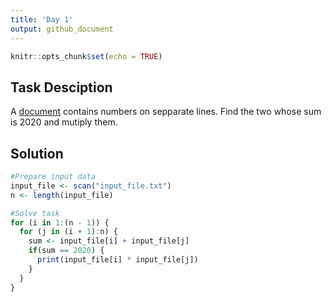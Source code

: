 ```yaml
---
title: 'Day 1'
output: github_document
---
```


```r
knitr::opts_chunk$set(echo = TRUE)
```

## Task Desciption
A  [document](https://adventofcode.com/2020/day/1/input) contains numbers on sepparate lines. Find the two whose sum is 2020 and mutiply them.

## Solution
```r
#Prepare input data
input_file <- scan("input_file.txt")
n <- length(input_file)
```
```r
#Solve task
for (i in 1:(n - 1)) {
  for (j in (i + 1):n) {
    sum <- input_file[i] + input_file[j]
    if(sum == 2020) {
      print(input_file[i] * input_file[j])
    }
  }
}
```



